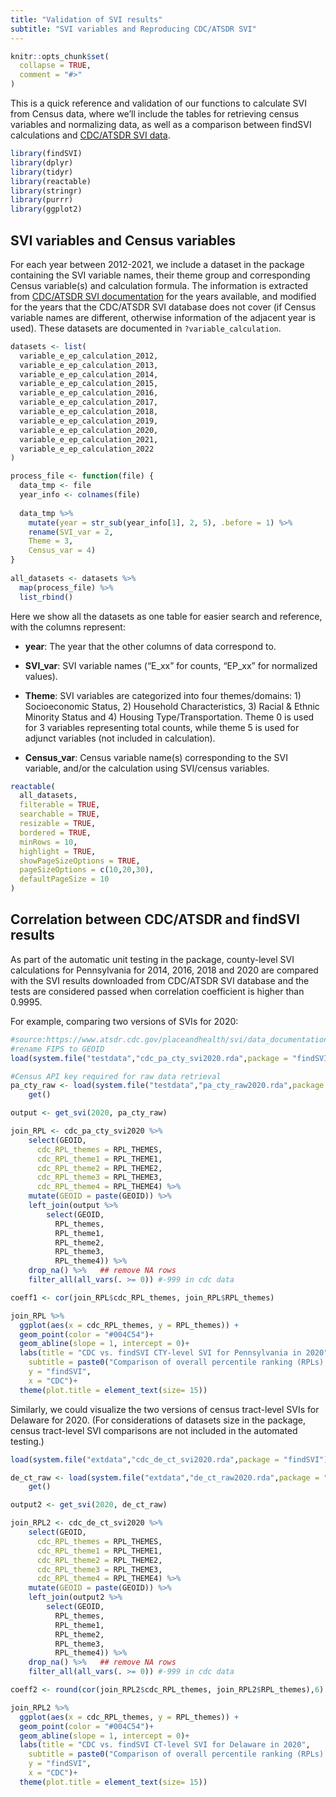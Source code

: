 ```yaml
---
title: "Validation of SVI results"
subtitle: "SVI variables and Reproducing CDC/ATSDR SVI"
---
```


```r
knitr::opts_chunk$set(
  collapse = TRUE,
  comment = "#>"
)
```

This is a quick reference and validation of our functions to calculate SVI from Census data, where we'll include the tables for retrieving census variables and normalizing data, as well as a comparison between findSVI calculations and [CDC/ATSDR SVI data](https://www.atsdr.cdc.gov/placeandhealth/svi/data_documentation_download.html).

```r
library(findSVI)
library(dplyr)
library(tidyr)
library(reactable)
library(stringr)
library(purrr)
library(ggplot2)
```

## SVI variables and Census variables

For each year between 2012-2021, we include a dataset in the package containing the SVI variable names, their theme group and corresponding Census variable(s) and calculation formula. The information is extracted from [CDC/ATSDR SVI documentation](https://www.atsdr.cdc.gov/placeandhealth/svi/data_documentation_download.html) for the years available, and modified for the years that the CDC/ATSDR SVI database does not cover (if Census variable names are different, otherwise information of the adjacent year is used). These datasets are documented in `?variable_calculation`.

```r
datasets <- list( 
  variable_e_ep_calculation_2012,
  variable_e_ep_calculation_2013,
  variable_e_ep_calculation_2014,
  variable_e_ep_calculation_2015,
  variable_e_ep_calculation_2016,
  variable_e_ep_calculation_2017,
  variable_e_ep_calculation_2018, 
  variable_e_ep_calculation_2019,
  variable_e_ep_calculation_2020,
  variable_e_ep_calculation_2021,
  variable_e_ep_calculation_2022
)

process_file <- function(file) {
  data_tmp <- file
  year_info <- colnames(file)
  
  data_tmp %>% 
    mutate(year = str_sub(year_info[1], 2, 5), .before = 1) %>% 
    rename(SVI_var = 2,
    Theme = 3,
    Census_var = 4) 
}
  
all_datasets <- datasets %>% 
  map(process_file) %>% 
  list_rbind()

```

Here we show all the datasets as one table for easier search and reference, with the columns represent:

-   **year**: The year that the other columns of data correspond to.

-   **SVI_var**: SVI variable names ("E_xx" for counts, "EP_xx" for normalized values).

-   **Theme**: SVI variables are categorized into four themes/domains: 1) Socioeconomic Status, 2) Household Characteristics, 3) Racial & Ethnic Minority Status and 4) Housing Type/Transportation. Theme 0 is used for 3 variables representing total counts, while theme 5 is used for adjunct variables (not included in calculation).

-   **Census_var**: Census variable name(s) corresponding to the SVI variable, and/or the calculation using SVI/census variables.

```r
reactable(
  all_datasets,
  filterable = TRUE,
  searchable = TRUE,
  resizable = TRUE,
  bordered = TRUE,
  minRows = 10,
  highlight = TRUE,
  showPageSizeOptions = TRUE,
  pageSizeOptions = c(10,20,30),
  defaultPageSize = 10
)
```

## Correlation between CDC/ATSDR and findSVI results

As part of the automatic unit testing in the package, county-level SVI calculations for Pennsylvania for 2014, 2016, 2018 and 2020 are compared with the SVI results downloaded from CDC/ATSDR SVI database and the tests are considered passed when correlation coefficient is higher than 0.9995.

For example, comparing two versions of SVIs for 2020:

```r
#source:https://www.atsdr.cdc.gov/placeandhealth/svi/data_documentation_download.html
#rename FIPS to GEOID
load(system.file("testdata","cdc_pa_cty_svi2020.rda",package = "findSVI"))

#Census API key required for raw data retrieval
pa_cty_raw <- load(system.file("testdata","pa_cty_raw2020.rda",package = "findSVI")) %>%
    get()

output <- get_svi(2020, pa_cty_raw)

join_RPL <- cdc_pa_cty_svi2020 %>%
    select(GEOID,
      cdc_RPL_themes = RPL_THEMES,
      cdc_RPL_theme1 = RPL_THEME1,
      cdc_RPL_theme2 = RPL_THEME2,
      cdc_RPL_theme3 = RPL_THEME3,
      cdc_RPL_theme4 = RPL_THEME4) %>%
    mutate(GEOID = paste(GEOID)) %>%
    left_join(output %>%
        select(GEOID,
          RPL_themes,
          RPL_theme1,
          RPL_theme2,
          RPL_theme3,
          RPL_theme4)) %>%
    drop_na() %>%   ## remove NA rows
    filter_all(all_vars(. >= 0)) #-999 in cdc data

coeff1 <- cor(join_RPL$cdc_RPL_themes, join_RPL$RPL_themes)

join_RPL %>% 
  ggplot(aes(x = cdc_RPL_themes, y = RPL_themes)) +
  geom_point(color = "#004C54")+
  geom_abline(slope = 1, intercept = 0)+
  labs(title = "CDC vs. findSVI CTY-level SVI for Pennsylvania in 2020",
    subtitle = paste0("Comparison of overall percentile ranking (RPLs), correlation coefficient = ", coeff1),
    y = "findSVI",
    x = "CDC")+
  theme(plot.title = element_text(size= 15))

```

Similarly, we could visualize the two versions of census tract-level SVIs for Delaware for 2020. (For considerations of datasets size in the package, census tract-level SVI comparisons are not included in the automated testing.)

```r
load(system.file("extdata","cdc_de_ct_svi2020.rda",package = "findSVI"))

de_ct_raw <- load(system.file("extdata","de_ct_raw2020.rda",package = "findSVI")) %>%
    get()

output2 <- get_svi(2020, de_ct_raw)

join_RPL2 <- cdc_de_ct_svi2020 %>%
    select(GEOID,
      cdc_RPL_themes = RPL_THEMES,
      cdc_RPL_theme1 = RPL_THEME1,
      cdc_RPL_theme2 = RPL_THEME2,
      cdc_RPL_theme3 = RPL_THEME3,
      cdc_RPL_theme4 = RPL_THEME4) %>%
    mutate(GEOID = paste(GEOID)) %>%
    left_join(output2 %>%
        select(GEOID,
          RPL_themes,
          RPL_theme1,
          RPL_theme2,
          RPL_theme3,
          RPL_theme4)) %>%
    drop_na() %>%   ## remove NA rows
    filter_all(all_vars(. >= 0)) #-999 in cdc data

coeff2 <- round(cor(join_RPL2$cdc_RPL_themes, join_RPL2$RPL_themes),6)

join_RPL2 %>% 
  ggplot(aes(x = cdc_RPL_themes, y = RPL_themes)) +
  geom_point(color = "#004C54")+
  geom_abline(slope = 1, intercept = 0)+
  labs(title = "CDC vs. findSVI CT-level SVI for Delaware in 2020",
    subtitle = paste0("Comparison of overall percentile ranking (RPLs), correlation coefficient = ", coeff2),
    y = "findSVI",
    x = "CDC")+
  theme(plot.title = element_text(size= 15))


```
